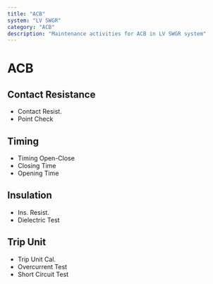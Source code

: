 ```yaml
---
title: "ACB"
system: "LV SWGR"
category: "ACB"
description: "Maintenance activities for ACB in LV SWGR system"
---
```


# ACB


## Contact Resistance

- Contact Resist.
- Point Check


## Timing

- Timing Open-Close
- Closing Time
- Opening Time


## Insulation

- Ins. Resist.
- Dielectric Test


## Trip Unit

- Trip Unit Cal.
- Overcurrent Test
- Short Circuit Test


